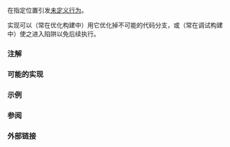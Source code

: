 {{cpp/title|unreachable}}
{{cpp/utility/program/navbar}}
{{ddcl|header=utility|since=c++23|
[[noreturn]] void unreachable();
}}

在指定位置引发[[cpp/language/ub|未定义行为]]。

实现可以（常在优化构建中）用它优化掉不可能的代码分支，或（常在调试构建中）使之进入陷阱以免后续执行。

===注解===
{{feature test macro|__cpp_lib_unreachable|std=C++23|value=202202L|{{tt|std::unreachable}}}}

===可能的实现===
{{eq fun
|1=
[[noreturn]] inline void unreachable()
{
    // 若可能则使用编译器特定的扩展。
    // 即使不使用扩展，空函数体与 noreturn 属性也足以引发未定义行为。
#if defined(_MSC_VER) &amp;&amp; !defined(__clang__) // MSVC
    __assume(false);
#else // GCC, Clang
    __builtin_unreachable();
#endif
}
}}

===示例===
{{example
|code=
#include &lt;cassert&gt;
#include &lt;cstddef&gt;
#include &lt;cstdint&gt;
#include &lt;utility&gt;
#include &lt;vector&gt;

struct Color { std::uint8_t r, g, b, a; };

// 假设仅支持一组有限的材质容量。
void generate_texture(std::vector&lt;Color&gt;&amp; tex, std::size_t xy)
{
    switch (xy)
    {
    case 128: [[fallthrough]];
    case 256: [[fallthrough]];
    case 512: /* ... */
        tex.clear();
        tex.resize(xy * xy, Color{0, 0, 0, 0});
        break;
    default:
        std::unreachable();
    }
}

int main()
{
    std::vector&lt;Color&gt; tex;
    generate_texture(tex, 128); // OK
    assert(tex.size() == 128 * 128);
    generate_texture(tex, 32);  // 导致未定义行为
}
|p=true
|output=
Segmentation fault
}}

===参阅===
{{dsc begin}}
{{dsc inc|cpp/language/attributes/dsc assume}}
{{dsc inc|cpp/memory/dsc assume_aligned}}
{{dsc see c|c/program/unreachable}}
{{dsc end}}

===外部链接===
{{elink begin}}
{{elink|[https://gcc.gnu.org/onlinedocs/gcc/Other-Builtins.html#index-_005f_005fbuiltin_005funreachable GCC 文档：{{tt|__builtin_unreachable}}]}}
{{elink|[https://clang.llvm.org/docs/LanguageExtensions.html#builtin-unreachable Clang 文档：{{tt|__builtin_unreachable}}]}}
{{elink|[https://docs.microsoft.com/en-us/cpp/intrinsics/assume MSVC 文档：{{tt|__assume}}]}}
{{elink end}}

{{langlinks|cs|de|en|es|fr|it|ja|ko|pl|pt|ru}}